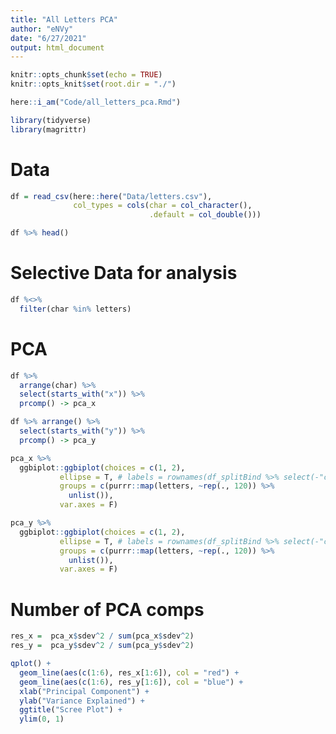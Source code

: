 ```yaml
---
title: "All Letters PCA"
author: "eNVy"
date: "6/27/2021"
output: html_document
---
```


```r
knitr::opts_chunk$set(echo = TRUE)
knitr::opts_knit$set(root.dir = "./")
```

```r
here::i_am("Code/all_letters_pca.Rmd")
```

```r
library(tidyverse)
library(magrittr)
```

# Data

```r
df = read_csv(here::here("Data/letters.csv"), 
              col_types = cols(char = col_character(), 
                               .default = col_double()))

df %>% head()
```

# Selective Data for analysis

```r
df %<>% 
  filter(char %in% letters)
```

# PCA

```r
df %>% 
  arrange(char) %>% 
  select(starts_with("x")) %>%
  prcomp() -> pca_x

df %>% arrange() %>% 
  select(starts_with("y")) %>% 
  prcomp() -> pca_y
```


```r
pca_x %>% 
  ggbiplot::ggbiplot(choices = c(1, 2), 
           ellipse = T, # labels = rownames(df_splitBind %>% select(-"char")), 
           groups = c(purrr::map(letters, ~rep(., 120)) %>% 
             unlist()),
           var.axes = F)


```

```r
pca_y %>% 
  ggbiplot::ggbiplot(choices = c(1, 2), 
           ellipse = T, # labels = rownames(df_splitBind %>% select(-"char")), 
           groups = c(purrr::map(letters, ~rep(., 120)) %>% 
             unlist()),
           var.axes = F)
```

# Number of PCA comps

```r
res_x =  pca_x$sdev^2 / sum(pca_x$sdev^2)
res_y =  pca_y$sdev^2 / sum(pca_y$sdev^2)
```


```r
qplot() + 
  geom_line(aes(c(1:6), res_x[1:6]), col = "red") + 
  geom_line(aes(c(1:6), res_y[1:6]), col = "blue") + 
  xlab("Principal Component") + 
  ylab("Variance Explained") +
  ggtitle("Scree Plot") +
  ylim(0, 1)
```

